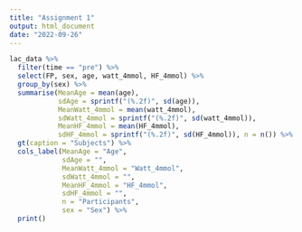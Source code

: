 ```yaml
---
title: "Assignment 1"
output: html_document
date: "2022-09-26"
---
```


```r
lac_data %>%
  filter(time == "pre") %>%
  select(FP, sex, age, watt_4mmol, HF_4mmol) %>%
  group_by(sex) %>%
  summarise(MeanAge = mean(age),
            sdAge = sprintf("(%.2f)", sd(age)),
            MeanWatt_4mmol = mean(watt_4mmol),
            sdWatt_4mmol = sprintf("(%.2f)", sd(watt_4mmol)),
            MeanHF_4mmol = mean(HF_4mmol),
            sdHF_4mmol = sprintf("(%.2f)", sd(HF_4mmol)), n = n()) %>%
  gt(caption = "Subjects") %>%
  cols_label(MeanAge = "Age",
             sdAge = "",
             MeanWatt_4mmol = "Watt_4mmol",
             sdWatt_4mmol = "",
             MeanHF_4mmol = "HF_4mmol",
             sdHF_4mmol = "",
             n = "Participants",
             sex = "Sex") %>%
  print()


```
